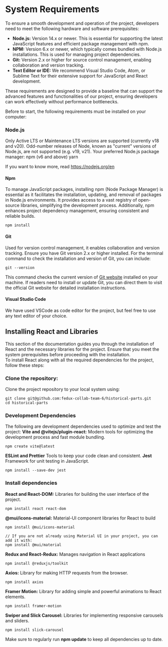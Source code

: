 


# System Requirements

<FileTree>
To ensure a smooth development and operation of the project, developers need to meet the following hardware and software prerequisites:

- **Node.js:** Version 14.x or newer. This is essential for supporting the latest JavaScript features and efficient package management with npm.
- **NPM:** Version 6.x or newer, which typically comes bundled with Node.js installations. This is used for managing project dependencies.
- **Git:** Version 2.x or higher for source control management, enabling collaboration and version tracking.
- **Text Editor or IDE:** We recommend Visual Studio Code, Atom, or Sublime Text for their extensive support for JavaScript and React development.

These requirements are designed to provide a baseline that can support the advanced features and functionalities of our project, ensuring developers can work effectively without performance bottlenecks.
</FileTree>

Before to start, the following requirements must be installed on your computer:

<Steps>

### Node.js
Only Active LTS or Maintenance LTS versions are supported (currently v18 and v20). Odd-number releases of Node, known as "current" versions of Node.js, are not supported (e.g. v19, v21).
Your preferred Node.js package manager:
npm (v6 and above)
yarn

<Callout>If you want to know more, read https://nodejs.org/en</Callout>
#### Npm
 To manage JavaScript packages, installing npm (Node Package Manager) is essential as it facilitates the installation, updating, and removal of packages in Node.js environments. It provides access to a vast registry of open-source libraries, simplifying the development process. Additionally, npm enhances project dependency management, ensuring consistent and reliable builds.
```tsx
npm install
```
#### Git
Used for version control management, it enables collaboration and version tracking. Ensure you have Git version 2.x or higher installed.
For the terminal command to check the installation and version of Git, you can include:
```tsx
git --version
```
This command checks the current version of [Git website](https://git-scm.com/) installed on your machine. If readers need to install or update Git, you can direct them to visit the official Git website for detailed installation instructions.
#### Visual Studio Code
We have used VSCode as code editor for the project, but feel free to use any text editor of your choice.
</Steps>


## Installing React and Libraries
This section of the documentation guides you through the installation of React and the necessary libraries for the project. Ensure that you meet the system prerequisites before proceeding with the installation.  
To install React along with all the required dependencies for the project, follow these steps:

<Steps>

### Clone the repository: 
Clone the project repository to your local system using:
```tsx
git clone git@github.com:fedux-collab-team-6/historical-parts.git
cd historical-parts
```
### Development Dependencies
The following are development dependencies used to optimize and test the project:
**Vite and @vitejs/plugin-react:** Modern tools for optimizing the development process and fast module bundling.
```tsx
npm create vite@latest
```
**ESLint and Prettier** Tools to keep your code clean and consistent.
**Jest** Framework for unit testing in JavaScript.
```tsx
npm install --save-dev jest
```


### Install dependencies
**React and React-DOM:** Libraries for building the user interface of the project.
```tsx
npm install react react-dom
```
**@mui/icons-material:** Material-UI component libraries for React to build 
```tsx
npm install @mui/icons-material

// If you are not already using Material UI in your project, you can add it with:
npm install @mui/material
```
**Redux and React-Redux:** Manages navigation in React applications
```tsx
npm install @reduxjs/toolkit
```
**Axios:** Library for making HTTP requests from the browser.
```tsx
npm install axios
```
**Framer Motion:** Library for adding simple and powerful animations to React elements.
```tsx
npm install framer-motion
```
**Swiper and Slick Carousel:** Libraries for implementing responsive carousels and sliders.
```tsx
npm install slick-carousel
```


<Callout>Make sure to regularly run **npm update** to keep all dependencies up to date.</Callout>
</Steps>